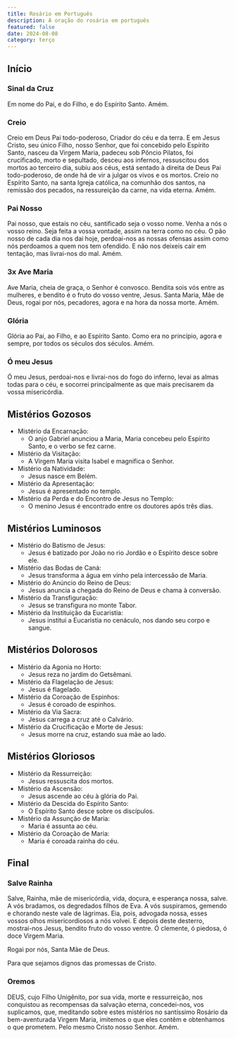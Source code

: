 ```yaml
---
title: Rosário em Português
description: A oração do rosário em português
featured: false
date: 2024-08-08
category: terço
---
```


## Início

### Sinal da Cruz

Em nome do Pai, e do Filho, e do Espírito Santo. Amém.

### Creio

Creio em Deus Pai todo-poderoso, Criador do céu e da terra. E em Jesus Cristo, seu único Filho, nosso Senhor, que foi concebido pelo Espírito Santo, nasceu da Virgem Maria, padeceu sob Pôncio Pilatos, foi crucificado, morto e sepultado, desceu aos infernos, ressuscitou dos mortos ao terceiro dia, subiu aos céus, está sentado à direita de Deus Pai todo-poderoso, de onde há de vir a julgar os vivos e os mortos. Creio no Espírito Santo, na santa Igreja católica, na comunhão dos santos, na remissão dos pecados, na ressureição da carne, na vida eterna. Amém.

### Pai Nosso

Pai nosso, que estais no céu, santificado seja o vosso nome. Venha a nós o vosso reino. Seja feita a vossa vontade, assim na terra como no céu. O pão nosso de cada dia nos dai hoje, perdoai-nos as nossas ofensas assim como nós perdoamos a quem nos tem ofendido. E não nos deixeis cair em tentação, mas livrai-nos do mal. Amém.

### 3x Ave Maria

Ave Maria, cheia de graça, o Senhor é convosco. Bendita sois vós entre as mulheres, e bendito é o fruto do vosso ventre, Jesus. Santa Maria, Mãe de Deus, rogai por nós, pecadores, agora e na hora da nossa morte. Amém.

### Glória

Glória ao Pai, ao Filho, e ao Espírito Santo. Como era no princípio, agora e sempre, por todos os séculos dos séculos. Amém.

### Ó meu Jesus

Ó meu Jesus, perdoai-nos e livrai-nos do fogo do inferno, levai as almas todas para o céu, e socorrei principalmente as que mais precisarem da vossa misericórdia.

## Mistérios Gozosos

- Mistério da Encarnação:
  - O anjo Gabriel anunciou a Maria, Maria concebeu pelo Espírito Santo, e o verbo se fez carne.
- Mistério da Visitação:
  - A Virgem Maria visita Isabel e magnifica o Senhor.
- Mistério da Natividade:
  - Jesus nasce em Belém.
- Mistério da Apresentação:
  - Jesus é apresentado no templo.
- Mistério da Perda e do Encontro de Jesus no Templo:
  - O menino Jesus é encontrado entre os doutores após três dias.

## Mistérios Luminosos

- Mistério do Batismo de Jesus:
  - Jesus é batizado por João no rio Jordão e o Espírito desce sobre ele.
- Mistério das Bodas de Caná:
  - Jesus transforma a água em vinho pela intercessão de Maria.
- Mistério do Anúncio do Reino de Deus:
  - Jesus anuncia a chegada do Reino de Deus e chama à conversão.
- Mistério da Transfiguração:
  - Jesus se transfigura no monte Tabor.
- Mistério da Instituição da Eucaristia:
  - Jesus institui a Eucaristia no cenáculo, nos dando seu corpo e sangue.

## Mistérios Dolorosos

- Mistério da Agonia no Horto:
  - Jesus reza no jardim do Getsêmani.
- Mistério da Flagelação de Jesus:
  - Jesus é flagelado.
- Mistério da Coroação de Espinhos:
  - Jesus é coroado de espinhos.
- Mistério da Via Sacra:
  - Jesus carrega a cruz até o Calvário.
- Mistério da Crucificação e Morte de Jesus:
  - Jesus morre na cruz, estando sua mãe ao lado.

## Mistérios Gloriosos

- Mistério da Ressurreição:
  - Jesus ressuscita dos mortos.
- Mistério da Ascensão:
  - Jesus ascende ao céu à glória do Pai.
- Mistério da Descida do Espírito Santo:
  - O Espírito Santo desce sobre os discípulos.
- Mistério da Assunção de Maria:
  - Maria é assunta ao céu.
- Mistério da Coroação de Maria:
  - Maria é coroada rainha do céu.

## Final

### Salve Rainha

Salve, Rainha, mãe de misericórdia, vida, doçura, e esperança nossa, salve. A vós bradamos, os degredados filhos de Eva. A vós suspiramos, gemendo e chorando neste vale de lágrimas. Eia, pois, advogada nossa, esses vossos olhos misericordiosos a nós volvei. E depois deste desterro, mostrai-nos Jesus, bendito fruto do vosso ventre. Ó clemente, ó piedosa, ó doce Virgem Maria.

<span className="break" />

Rogai por nós, Santa Mãe de Deus.

Para que sejamos dignos das promessas de Cristo.

### Oremos

DEUS, cujo Filho Unigênito, por sua vida, morte e ressurreição, nos conquistou as recompensas da salvação eterna, concedei-nos, vos suplicamos, que, meditando sobre estes mistérios no santíssimo Rosário da bem-aventurada Virgem Maria, imitemos o que eles contêm e obtenhamos o que prometem. Pelo mesmo Cristo nosso Senhor. Amém.
